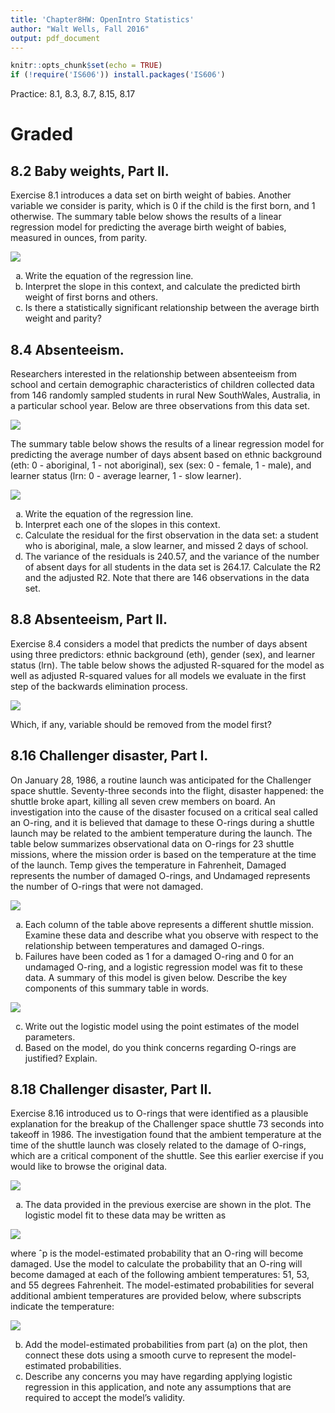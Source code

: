 ```yaml
---
title: 'Chapter8HW: OpenIntro Statistics'
author: "Walt Wells, Fall 2016"
output: pdf_document
---
```


```r
knitr::opts_chunk$set(echo = TRUE)
if (!require('IS606')) install.packages('IS606')
```


Practice: 8.1, 8.3, 8.7, 8.15, 8.17


# Graded

## 8.2 Baby weights, Part II. 

Exercise 8.1 introduces a data set on birth weight of babies. Another variable we consider is parity, which is 0 if the child is the first born, and 1 otherwise.  The summary table below shows the results of a linear regression model for predicting the average
birth weight of babies, measured in ounces, from parity.

![](8.2.png)

(a) Write the equation of the regression line.
(b) Interpret the slope in this context, and calculate the predicted birth weight of first borns and others.
(c) Is there a statistically significant relationship between the average birth weight and parity?

## 8.4 Absenteeism. 

Researchers interested in the relationship between absenteeism from school and certain demographic characteristics of children collected data from 146 randomly sampled students in rural New SouthWales, Australia, in a particular school year. Below are three observations
from this data set.

![](8.4a.png)

The summary table below shows the results of a linear regression model for predicting the average number of days absent based on ethnic background (eth: 0 - aboriginal, 1 - not aboriginal), sex
(sex: 0 - female, 1 - male), and learner status (lrn: 0 - average learner, 1 - slow learner).

![](8.4b.png)

(a) Write the equation of the regression line.
(b) Interpret each one of the slopes in this context.
(c) Calculate the residual for the first observation in the data set: a student who is aboriginal, male, a slow learner, and missed 2 days of school.
(d) The variance of the residuals is 240.57, and the variance of the number of absent days for all students in the data set is 264.17. Calculate the R2 and the adjusted R2. Note that there are 146 observations in the data set.

## 8.8 Absenteeism, Part II. 

Exercise 8.4 considers a model that predicts the number of days absent using three predictors: ethnic background (eth), gender (sex), and learner status (lrn). The table below shows the adjusted R-squared for the model as well as adjusted R-squared values
for all models we evaluate in the first step of the backwards elimination process.

![](8.8.png)

Which, if any, variable should be removed from the model first?

## 8.16 Challenger disaster, Part I. 

On January 28, 1986, a routine launch was anticipated for the Challenger space shuttle. Seventy-three seconds into the flight, disaster happened: the shuttle broke apart, killing all seven crew members on board. An investigation into the cause of the disaster focused on a critical seal called an O-ring, and it is believed that damage to these O-rings during a shuttle launch may be related to the ambient temperature during the launch. The table below summarizes observational data on O-rings for 23 shuttle missions, where the mission order is based on the temperature at the time of the launch. Temp gives the temperature in Fahrenheit, Damaged represents the number of damaged O-rings, and Undamaged represents the number of O-rings that were not damaged.

![](8.16a.png)

(a) Each column of the table above represents a different shuttle mission. Examine these data and describe what you observe with respect to the relationship between temperatures and damaged O-rings.
(b) Failures have been coded as 1 for a damaged O-ring and 0 for an undamaged O-ring, and a logistic regression model was fit to these data. A summary of this model is given below. Describe the key components of this summary table in words.

![](8.16b.png)

(c) Write out the logistic model using the point estimates of the model parameters.
(d) Based on the model, do you think concerns regarding O-rings are justified? Explain.

## 8.18 Challenger disaster, Part II. 

Exercise 8.16 introduced us to O-rings that were identified as a plausible explanation for the breakup of the Challenger space shuttle 73 seconds into takeoff in 1986. The investigation found that the ambient temperature at the time of the shuttle launch was closely related to the damage of O-rings, which are a critical component of the shuttle. See this earlier exercise if you would like to browse the original data.

![](8.18a.png)

(a) The data provided in the previous exercise are shown in the plot. The logistic model fit to these data may be written as

![](8.18b.png)

where ˆp is the model-estimated probability that an O-ring will become damaged. Use the model to calculate the probability that an O-ring will become damaged at each of the following
ambient temperatures: 51, 53, and 55 degrees Fahrenheit. The model-estimated probabilities for several additional ambient temperatures are provided below, where subscripts indicate the
temperature:

![](8.18c.png)

(b) Add the model-estimated probabilities from part (a) on the plot, then connect these dots using a smooth curve to represent the model-estimated probabilities.
(c) Describe any concerns you may have regarding applying logistic regression in this application, and note any assumptions that are required to accept the model’s validity.